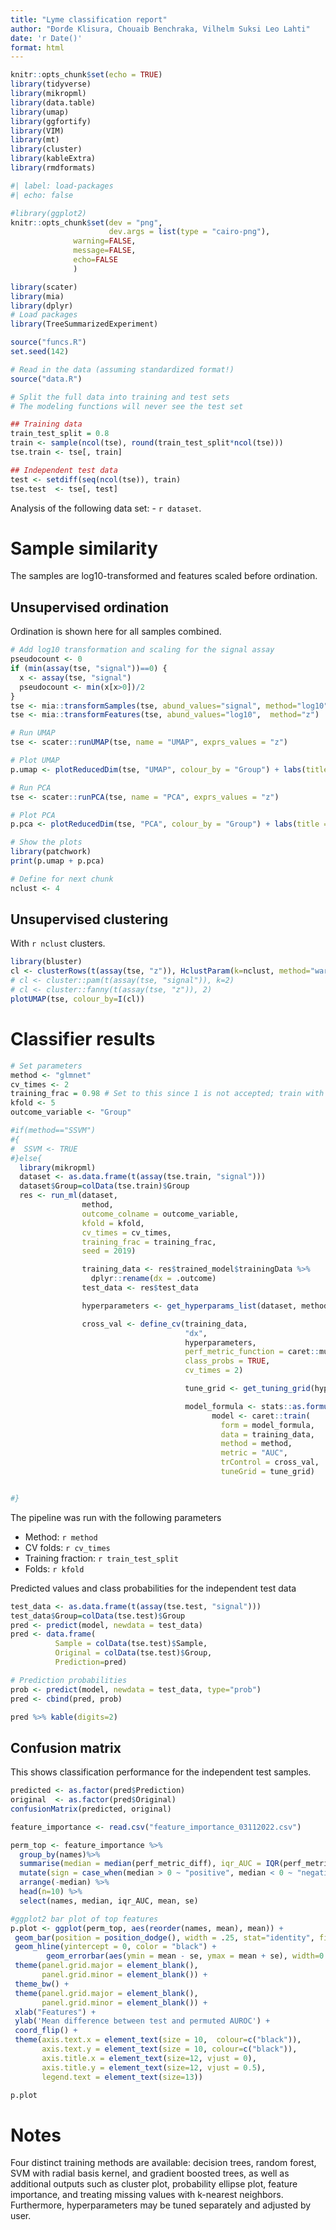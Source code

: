 ```yaml
---
title: "Lyme classification report"
author: "Đorđe Klisura, Chouaib Benchraka, Vilhelm Suksi Leo Lahti"
date: 'r Date()'
format: html
---
```


```r
knitr::opts_chunk$set(echo = TRUE)
library(tidyverse)
library(mikropml)
library(data.table)
library(umap)
library(ggfortify)
library(VIM)
library(mt)
library(cluster)
library(kableExtra)
library(rmdformats)
```


```r
#| label: load-packages
#| echo: false

#library(ggplot2)
knitr::opts_chunk$set(dev = "png",
                      dev.args = list(type = "cairo-png"),
		      warning=FALSE,
		      message=FALSE,
		      echo=FALSE
		      )

library(scater)
library(mia)
library(dplyr)
# Load packages
library(TreeSummarizedExperiment)

source("funcs.R")
set.seed(142)

# Read in the data (assuming standardized format!)
source("data.R")

# Split the full data into training and test sets
# The modeling functions will never see the test set

## Training data
train_test_split = 0.8
train <- sample(ncol(tse), round(train_test_split*ncol(tse)))
tse.train <- tse[, train]

## Independent test data
test <- setdiff(seq(ncol(tse)), train)
tse.test  <- tse[, test]
```

Analysis of the following data set:
- `r dataset`.


# Sample similarity

The samples are log10-transformed and features scaled before ordination.

## Unsupervised ordination

Ordination is shown here for all samples combined.

```r
# Add log10 transformation and scaling for the signal assay
pseudocount <- 0
if (min(assay(tse, "signal"))==0) {
  x <- assay(tse, "signal")
  pseudocount <- min(x[x>0])/2
}
tse <- mia::transformSamples(tse, abund_values="signal", method="log10", pseudocount=pseudocount)
tse <- mia::transformFeatures(tse, abund_values="log10",  method="z")

# Run UMAP
tse <- scater::runUMAP(tse, name = "UMAP", exprs_values = "z")

# Plot UMAP
p.umap <- plotReducedDim(tse, "UMAP", colour_by = "Group") + labs(title = "UMAP")
```

```r
# Run PCA
tse <- scater::runPCA(tse, name = "PCA", exprs_values = "z")

# Plot PCA
p.pca <- plotReducedDim(tse, "PCA", colour_by = "Group") + labs(title = "PCA")
```

```r
# Show the plots
library(patchwork)
print(p.umap + p.pca)

# Define for next chunk
nclust <- 4
```

## Unsupervised clustering

With `r nclust` clusters.

```r
library(bluster)
cl <- clusterRows(t(assay(tse, "z")), HclustParam(k=nclust, method="ward.D2"))
# cl <- cluster::pam(t(assay(tse, "signal")), k=2)
# cl <- cluster::fanny(t(assay(tse, "z")), 2)
plotUMAP(tse, colour_by=I(cl))
```



# Classifier results

```r
# Set parameters
method <- "glmnet"
cv_times <- 2
training_frac = 0.98 # Set to this since 1 is not accepted; train with (almost) full training data
kfold <- 5
outcome_variable <- "Group"

#if(method=="SSVM")
#{
#  SSVM <- TRUE
#}else{
  library(mikropml)
  dataset <- as.data.frame(t(assay(tse.train, "signal")))
  dataset$Group=colData(tse.train)$Group
  res <- run_ml(dataset,
                method,
                outcome_colname = outcome_variable,
                kfold = kfold,
                cv_times = cv_times,
                training_frac = training_frac,
                seed = 2019)

                training_data <- res$trained_model$trainingData %>%
                  dplyr::rename(dx = .outcome)
                test_data <- res$test_data

                hyperparameters <- get_hyperparams_list(dataset, method)

                cross_val <- define_cv(training_data,
                                       "dx",
                                       hyperparameters,
                                       perf_metric_function = caret::multiClassSummary,
                                       class_probs = TRUE,
                                       cv_times = 2)

                                       tune_grid <- get_tuning_grid(hyperparameters, method)

                                       model_formula <- stats::as.formula(paste("dx", "~ ."))
                                             model <- caret::train(
                                               form = model_formula,
                                               data = training_data,
                                               method = method,
                                               metric = "AUC",
                                               trControl = cross_val,
                                               tuneGrid = tune_grid)


#}
```

The pipeline was run with the following parameters

- Method: `r method`
- CV folds: `r cv_times`
- Training fraction: `r train_test_split`
- Folds: `r kfold`



Predicted values and class probabilities for the independent test data

```r
test_data <- as.data.frame(t(assay(tse.test, "signal")))
test_data$Group=colData(tse.test)$Group
pred <- predict(model, newdata = test_data)
pred <- data.frame(
          Sample = colData(tse.test)$Sample,
          Original = colData(tse.test)$Group,
          Prediction=pred)

# Prediction probabilities
prob <- predict(model, newdata = test_data, type="prob")
pred <- cbind(pred, prob)

pred %>% kable(digits=2)
```



## Confusion matrix

This shows classification performance for the independent test samples.

```r
predicted <- as.factor(pred$Prediction)
original  <- as.factor(pred$Original)
confusionMatrix(predicted, original)
```

```r
feature_importance <- read.csv("feature_importance_03112022.csv")

perm_top <- feature_importance %>%
  group_by(names)%>%
  summarise(median = median(perf_metric_diff), iqr_AUC = IQR(perf_metric_diff), mean = mean(perf_metric_diff), se = sd(perf_metric_diff)/sqrt(n())) %>%
  mutate(sign = case_when(median > 0 ~ "positive", median < 0 ~ "negative")) %>%
  arrange(-median) %>%
  head(n=10) %>%
  select(names, median, iqr_AUC, mean, se)

#ggplot2 bar plot of top features
p.plot <- ggplot(perm_top, aes(reorder(names, mean), mean)) +
 geom_bar(position = position_dodge(), width = .25, stat="identity", fill="steelblue")  +
 geom_hline(yintercept = 0, color = "black") +
        geom_errorbar(aes(ymin = mean - se, ymax = mean + se), width=0.2) +
 theme(panel.grid.major = element_blank(),
       panel.grid.minor = element_blank()) +
 theme_bw() +
 theme(panel.grid.major = element_blank(),
       panel.grid.minor = element_blank()) +
 xlab("Features") +
 ylab('Mean difference between test and permuted AUROC') +
 coord_flip() +
 theme(axis.text.x = element_text(size = 10,  colour=c("black")),
       axis.text.y = element_text(size = 10, colour=c("black")),
       axis.title.x = element_text(size=12, vjust = 0),
       axis.title.y = element_text(size=12, vjust = 0.5),
       legend.text = element_text(size=13))

p.plot
```

# Notes

Four distinct training methods are available: decision trees, random forest, SVM with radial basis kernel, and gradient boosted trees, as well as additional outputs such as cluster plot, probability ellipse plot, feature importance, and treating missing values with k-nearest neighbors. Furthermore, hyperparameters may be tuned separately and adjusted by user.
